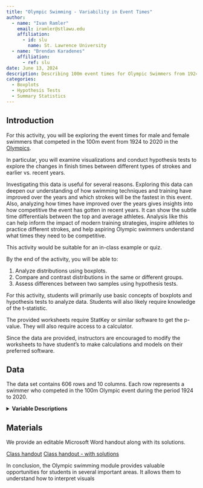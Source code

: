 ```yaml
---
title: "Olympic Swimming - Variability in Event Times"
author:
  - name: "Ivan Ramler"
    email: iramler@stlawu.edu
    affiliation:
      - id: slu
        name: St. Lawrence University
  - name: "Brendan Karadenes"
    affiliation:
      - ref: slu
date: June 13, 2024
description: Describing 100m event times for Olympic Swimmers from 1924 to 2020
categories: 
  - Boxplots
  - Hypothesis Tests
  - Summary Statistics
---
```


## Introduction

For this activity, you will be exploring the event times for male and female swimmers that competed in the 100m event from 1924 to 2020 in the [Olympics](https://olympics.com/en/paris-2024/sports/swimming){target="_blank"}.

In particular, you will examine visualizations and conduct hypothesis tests to explore the changes in finish times between different types of strokes and earlier vs. recent years.

Investigating this data is useful for several reasons. Exploring this data can deepen our understanding of how swimming techniques and training have improved over the years and which strokes will be the fastest in this event. Also, analyzing how times have improved over the years gives insights into how competitive the event has gotten in recent years. It can show the subtle time differentials between the top and average athletes. Analysis like this can help inform the impact of modern training strategies, inspire athletes to practice different strokes, and help aspiring Olympic swimmers understand what times they need to be competitive.

::: {.callout-note collapse="true" title="Activity Length" appearance="minimal"}
This activity would be suitable for an in-class example or quiz.
:::

::: {.callout-note collapse="true" title="Learning Objectives" appearance="minimal"}
By the end of the activity, you will be able to:

1.  Analyze distributions using boxplots.
2.  Compare and contrast distributions in the same or different groups.
3.  Assess differences between two samples using hypothesis tests.
:::

::: {.callout-note collapse="true" title="Methods" appearance="minimal"}
For this activity, students will primarily use basic concepts of boxplots and hypothesis tests to analyze data. Students will also likely require knowledge of the t-statistic.
:::

::: {.callout-note collapse="true" title="Technology Requiremens" appearance="minimal"}
The provided worksheets require StatKey or similar software to get the p-value. They will also require access to a calculator.

Since the data are provided, instructors are encouraged to modify the worksheets to have student's to make calculations and models on their preferred software.
:::

## Data

The data set contains 606 rows and 10 columns. Each row represents a swimmer who competed in the 100m Olympic event during the period 1924 to 2020.

<details>

<summary><b>Variable Descriptions</b></summary>

| Variable    | Description                                                                           |
|-----------------|-------------------------------------------------------|
| Location    | hosting city of the Olympics that the swimmer competed in                             |
| Year        | year that the swimmer competed                                                        |
| dist_m      | distance in meters of the race                                                        |
| Stroke      | Backstroke, Breaststroke, Butterfly, or Freestyle                                     |
| Gender      | gender of swimmer (Male or Female)                                                    |
| Team        | 3 letter country code the swimmer is affiliated with                                  |
| Athlete     | first and last name of the swimmer                                                    |
| Results     | time, in seconds, that the swimmer completed the race                                 |
| Rank        | place of the swimmer in the event out of four                                         |
| time_period | time period that olympian swam in, either "early" (1924-1972) or "recent" (1976-2020) |

**Data Source**

[Kaggle](https://www.kaggle.com/datasets/datasciencedonut/olympic-swimming-1912-to-2020){target="_blank"}

</details>

## Materials

We provide an editable Microsoft Word handout along with its solutions.

[Class handout](olympic_swim_ws.docx)
[Class handout - with solutions](Swim_WS_Key.docx)

::: {.callout-note collapse="true" title="Conclusion" appearance="minimal"}
In conclusion, the Olympic swimming module provides valuable opportunities for students in several important areas. It allows them to understand how to interpret visuals  
:::





